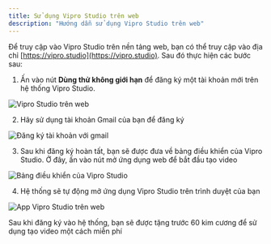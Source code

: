 ```yaml
---
title: Sử dụng Vipro Studio trên web
description: "Hướng dẫn sử dụng Vipro Studio trên web"
---
```


Để truy cập vào Vipro Studio trên nền tảng web, bạn có thể truy cập vào địa chỉ [https://vipro.studio](https://vipro.studio). Sau đó thực hiện các bước sau:

1. Ấn vào nút **Dùng thử không giới hạn** để đăng ký một tài khoản mới trên hệ thống Vipro Studio.

<img
  src="/images/introduction/home.png"
  alt="Vipro Studio trên web"
  className="rounded-lg"
/>

2. Hãy sử dụng tài khoản Gmail của bạn để đăng ký

<img
  src="/images/introduction/login.png"
  alt="Đăng ký tài khoản với gmail"
  className="rounded-lg"
/>

3. Sau khi đăng ký hoàn tất, bạn sẽ được đưa về bảng điều khiển của Vipro Studio. Ở đây, ấn vào nút mở ứng dụng web để bắt đầu tạo video

<img
  src="/images/introduction/dashboard-web.png"
  alt="Bảng điều khiển của Vipro Studio"
  className="rounded-lg"
/>

4. Hệ thống sẽ tự động mở ứng dụng Vipro Studio trên trình duyệt của bạn

<img
  src="/images/introduction/webapp.png"
  alt="App Vipro Studio trên web"
  className="rounded-lg"
/>

Sau khi đăng ký vào hệ thống, bạn sẽ được tặng trước 60 kim cương để sử dụng tạo video một cách miễn phí
